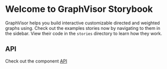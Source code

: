 # Welcome to GraphVisor Storybook

GraphVisor helps you build interactive customizable directed and weighted graphs using.
Check out the examples stories now by navigating to them in the sidebar.
View their code in the `stories` directory to learn how they work.

## API
Check out the component [API](https://github.com/NadirTellai/graphvisor#API)